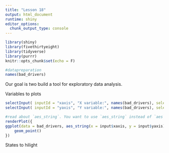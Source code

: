 ```yaml
---
title: "Lesson 18"
output: html_document
runtime: shiny
editor_options: 
  chunk_output_type: console
---
```


```r
library(shiny)
library(fivethirtyeight)
library(tidyverse)
library(purrr)
knitr::opts_chunk$set(echo = F)
```

```r
#datapreparation
names(bad_drivers)
```



Our goal is two build a tool for exploratory data analysis.

Variables to plots

```r
selectInput( inputId = "xaxis", "X variable:", names(bad_drivers), selected = 'perc_speeding')
selectInput( inputId = "yaxis", "Y variable:", names(bad_drivers), selected = 'perc_alcohol')
```


```r
#read about `aes_string`. You want to use `aes_string` instead of `aes` since `selectInput` returns a character.
renderPlot({
ggplot(data = bad_drivers, aes_string(x = input$xaxis, y = input$yaxis))  +
    geom_point()
})

```


States to hilight


